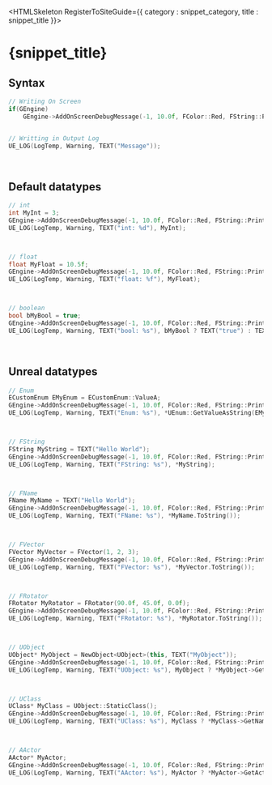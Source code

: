 

<HTMLSkeleton RegisterToSiteGuide={{ category : snippet_category, title : snippet_title }}>

<H1>{snippet_title}</H1>


## Syntax
```cpp
// Writing On Screen
if(GEngine)
    GEngine->AddOnScreenDebugMessage(-1, 10.0f, FColor::Red, FString::Printf(TEXT("Message")));


// Writting in Output Log 
UE_LOG(LogTemp, Warning, TEXT("Message"));
```

<br/>

## Default datatypes
```cpp
// int
int MyInt = 3;
GEngine->AddOnScreenDebugMessage(-1, 10.0f, FColor::Red, FString::Printf(TEXT("int: %d"), MyInt));
UE_LOG(LogTemp, Warning, TEXT("int: %d"), MyInt);



// float
float MyFloat = 10.5f;
GEngine->AddOnScreenDebugMessage(-1, 10.0f, FColor::Red, FString::Printf(TEXT("float: %f"), MyFloat));
UE_LOG(LogTemp, Warning, TEXT("float: %f"), MyFloat);



// boolean
bool bMyBool = true;
GEngine->AddOnScreenDebugMessage(-1, 10.0f, FColor::Red, FString::Printf(TEXT("bool: %s"), bMyBool ? TEXT("true") : TEXT("false")));
UE_LOG(LogTemp, Warning, TEXT("bool: %s"), bMyBool ? TEXT("true") : TEXT("false"));
```

<br/>


## Unreal datatypes

```cpp
// Enum
ECustomEnum EMyEnum = ECustomEnum::ValueA;
GEngine->AddOnScreenDebugMessage(-1, 10.0f, FColor::Red, FString::Printf(TEXT("Enum: %s"), *UEnum::GetValueAsString(EMyEnum)));
UE_LOG(LogTemp, Warning, TEXT("Enum: %s"), *UEnum::GetValueAsString(EMyEnum));



// FString
FString MyString = TEXT("Hello World");
GEngine->AddOnScreenDebugMessage(-1, 10.0f, FColor::Red, FString::Printf(TEXT("FString: %s"), *MyString));
UE_LOG(LogTemp, Warning, TEXT("FString: %s"), *MyString);



// FName
FName MyName = TEXT("Hello World");
GEngine->AddOnScreenDebugMessage(-1, 10.0f, FColor::Red, FString::Printf(TEXT("FName: %s"), *MyName.ToString()));
UE_LOG(LogTemp, Warning, TEXT("FName: %s"), *MyName.ToString());



// FVector
FVector MyVector = FVector(1, 2, 3);
GEngine->AddOnScreenDebugMessage(-1, 10.0f, FColor::Red, FString::Printf(TEXT("FVector: %s"), *MyVector.ToString()));
UE_LOG(LogTemp, Warning, TEXT("FVector: %s"), *MyVector.ToString());



// FRotator
FRotator MyRotator = FRotator(90.0f, 45.0f, 0.0f);
GEngine->AddOnScreenDebugMessage(-1, 10.0f, FColor::Red, FString::Printf(TEXT("FRotator: %s"), *MyRotator.ToString()));
UE_LOG(LogTemp, Warning, TEXT("FRotator: %s"), *MyRotator.ToString());



// UObject
UObject* MyObject = NewObject<UObject>(this, TEXT("MyObject"));
GEngine->AddOnScreenDebugMessage(-1, 10.0f, FColor::Red, FString::Printf(TEXT("UObject: %s"), MyObject ? *MyObject->GetName() : TEXT("NULL")));
UE_LOG(LogTemp, Warning, TEXT("UObject: %s"), MyObject ? *MyObject->GetName() : TEXT("NULL"));



// UClass
UClass* MyClass = UObject::StaticClass();
GEngine->AddOnScreenDebugMessage(-1, 10.0f, FColor::Red, FString::Printf(TEXT("UClass: %s"), MyClass ? *MyClass->GetName() : TEXT("NULL")));
UE_LOG(LogTemp, Warning, TEXT("UClass: %s"), MyClass ? *MyClass->GetName() : TEXT("NULL"));



// AActor
AActor* MyActor;
GEngine->AddOnScreenDebugMessage(-1, 10.0f, FColor::Red, FString::Printf(TEXT("AActor: %s"), MyActor ? *MyActor->GetActorLabel() : TEXT("NULL")));
UE_LOG(LogTemp, Warning, TEXT("AActor: %s"), MyActor ? *MyActor->GetActorLabel() : TEXT("NULL"));

```
</HTMLSkeleton>
